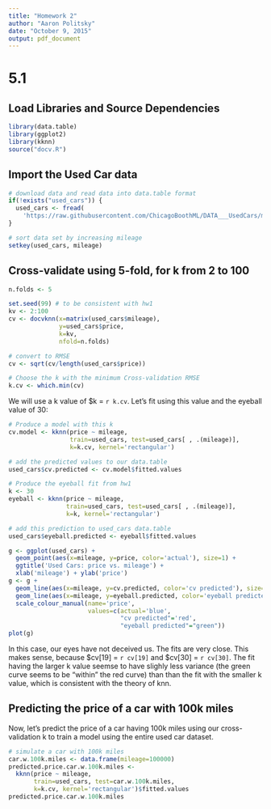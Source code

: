 ```yaml
---
title: "Homework 2"
author: "Aaron Politsky"
date: "October 9, 2015"
output: pdf_document
---
```



# 5.1
## Load Libraries and Source Dependencies

```r
library(data.table)
library(ggplot2)
library(kknn)
source("docv.R")
```

## Import the Used Car data

```r
# download data and read data into data.table format
if(!exists("used_cars")) {
  used_cars <- fread(
    'https://raw.githubusercontent.com/ChicagoBoothML/DATA___UsedCars/master/UsedCars_small.csv')  
}

# sort data set by increasing mileage
setkey(used_cars, mileage)
```

## Cross-validate using 5-fold, for k from 2 to 100

```r
n.folds <- 5

set.seed(99) # to be consistent with hw1
kv <- 2:100
cv <- docvknn(x=matrix(used_cars$mileage), 
              y=used_cars$price, 
              k=kv,
              nfold=n.folds)

# convert to RMSE
cv <- sqrt(cv/length(used_cars$price))

# Choose the k with the minimum Cross-validation RMSE
k.cv <- which.min(cv)
```

We will use a k value of $k = `r k.cv`.  Let's fit using this value and the eyeball value of 30:

```r

# Produce a model with this k
cv.model <- kknn(price ~ mileage,
                 train=used_cars, test=used_cars[ , .(mileage)],
                 k=k.cv, kernel='rectangular')

# add the predicted values to our data.table
used_cars$cv.predicted <- cv.model$fitted.values

# Produce the eyeball fit from hw1
k <- 30
eyeball <- kknn(price ~ mileage,
                train=used_cars, test=used_cars[ , .(mileage)],
                k=k, kernel='rectangular')

# add this prediction to used_cars data.table
used_cars$eyeball.predicted <- eyeball$fitted.values

g <- ggplot(used_cars) + 
  geom_point(aes(x=mileage, y=price, color='actual'), size=1) + 
  ggtitle('Used Cars: price vs. mileage') +
  xlab('mileage') + ylab('price')
g <- g + 
  geom_line(aes(x=mileage, y=cv.predicted, color='cv predicted'), size=0.6) +
  geom_line(aes(x=mileage, y=eyeball.predicted, color='eyeball predicted'), size=0.6) + 
  scale_colour_manual(name='price',
                      values=c(actual='blue', 
                               "cv predicted"='red',
                               "eyeball predicted"="green"))
plot(g)

```

In this case, our eyes have not deceived us.  The fits are very close.  This makes sense, because $cv[19] = `r cv[19]` and $cv[30] = `r cv[30]`.  The fit having the larger k value seemse to have slighly less variance (the green curve seems to be "within" the red curve) than than the fit with the smaller k value, which is consistent with the theory of knn.  

## Predicting the price of a car with 100k miles 
Now, let's predict the price of a car having 100k miles using our cross-validation k to train a model using the entire used car dataset.  

```r
# simulate a car with 100k miles
car.w.100k.miles <- data.frame(mileage=100000)
predicted.price.car.w.100k.miles <- 
  kknn(price ~ mileage,
       train=used_cars, test=car.w.100k.miles,
       k=k.cv, kernel='rectangular')$fitted.values
predicted.price.car.w.100k.miles
```

